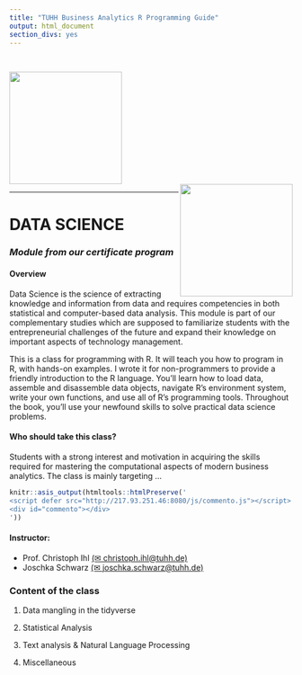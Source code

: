 ```yaml
---
title: "TUHH Business Analytics R Programming Guide"
output: html_document
section_divs: yes
---
```


<style type="text/css">
.title {
  display: none;
}

#getting-started img {
  margin-right: 10px;
}

</style>
<div class="row" style="padding-top: 30px;">
<div class="row">
  <div class="col-md-6 col-sm-4 col-xs-6">
   <div><img src="./images/w11_logo2.png" height="200px"></div>
  </div>
  <div class="col-md-4 col-sm-4 col-xs-6">
  <div><img src="./images/rstudio_TIE2.png" height="200px" align="right"></div>
  </div>
</div>

<div class="col-md-10">

***

# **DATA SCIENCE**

### *Module from our certificate program* {style="padding-top: 0px;"}

#### Overview

Data Science is the science of extracting knowledge and information from data and requires competencies in both statistical and computer-based data analysis. This module is part of our complementary studies which are supposed to familiarize students with the entrepreneurial challenges of the future and expand their knowledge on important aspects of technology management.

This is a class for programming with R. It will teach you how to program in R, with hands-on examples. I wrote it for non-programmers to provide a friendly introduction to the R language. You’ll learn how to load data, assemble and disassemble data objects, navigate R’s environment system, write your own functions, and use all of R’s programming tools. Throughout the book, you’ll use your newfound skills to solve practical data science problems.


#### Who should take this class?

Students with a strong interest and motivation in acquiring the skills required for mastering the computational aspects of modern business analytics. The class is mainly targeting ...  


```r
knitr::asis_output(htmltools::htmlPreserve('
<script defer src="http://217.93.251.46:8080/js/commento.js"></script>
<div id="commento"></div>
'))
```




#### Instructor: 

* Prof. Christoph Ihl [(✉ christoph.ihl@tuhh.de)](mailto:christoph.ihl@tuhh.de)
* Joschka Schwarz [(✉ joschka.schwarz@tuhh.de)](mailto:joschka.schwarz@tuhh.de)


### Content of the class

1. Data mangling in the tidyverse

2. Statistical Analysis

3. Text analysis & Natural Language Processing

4. Miscellaneous


</div>
